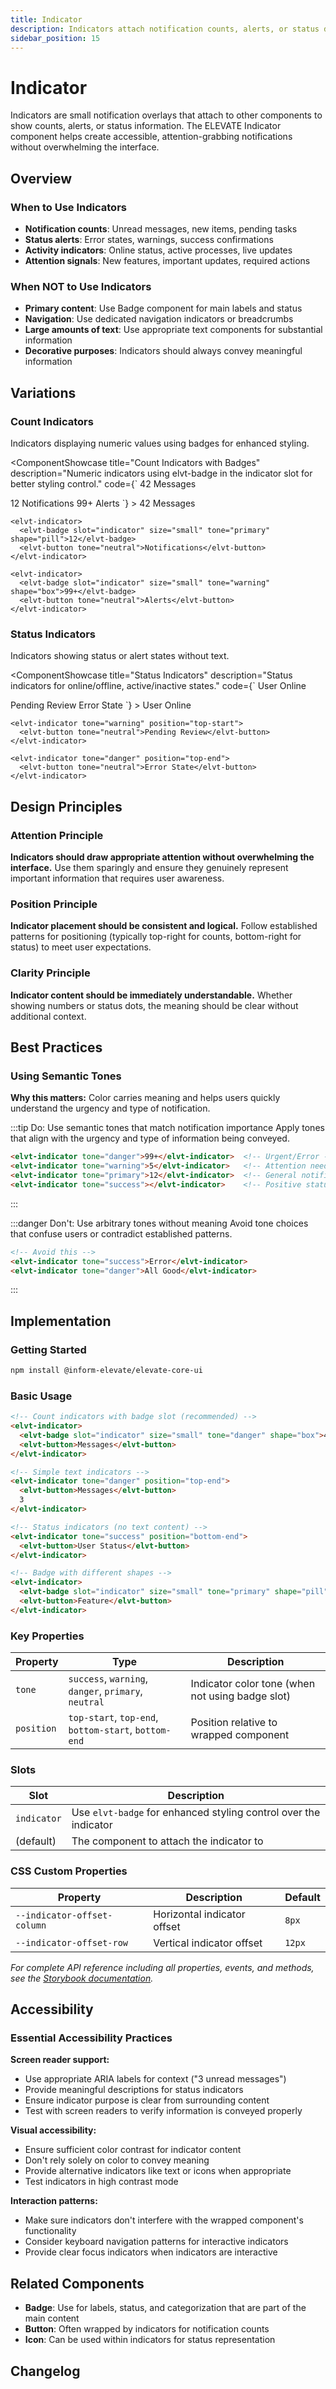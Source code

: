 ```yaml
---
title: Indicator
description: Indicators attach notification counts, alerts, or status dots to other components. They show overlay information like unread messages, new items, or status states.
sidebar_position: 15
---
```



# Indicator

Indicators are small notification overlays that attach to other components to show counts, alerts, or status information. The ELEVATE Indicator component helps create accessible, attention-grabbing notifications without overwhelming the interface.

## Overview

### When to Use Indicators
- **Notification counts**: Unread messages, new items, pending tasks
- **Status alerts**: Error states, warnings, success confirmations
- **Activity indicators**: Online status, active processes, live updates
- **Attention signals**: New features, important updates, required actions

### When NOT to Use Indicators
- **Primary content**: Use Badge component for main labels and status
- **Navigation**: Use dedicated navigation indicators or breadcrumbs
- **Large amounts of text**: Use appropriate text components for substantial information
- **Decorative purposes**: Indicators should always convey meaningful information

## Variations

### Count Indicators

Indicators displaying numeric values using badges for enhanced styling.

<ComponentShowcase
  title="Count Indicators with Badges"
  description="Numeric indicators using elvt-badge in the indicator slot for better styling control."
  code={`<elvt-stack direction="row" gap="l" wrap
  code="count-indicators-with-badges.html">
  <elvt-indicator>
    <elvt-badge slot="indicator" size="small" tone="danger" shape="box">42</elvt-badge>
    <elvt-button tone="neutral">Messages</elvt-button>
  </elvt-indicator>
  
  <elvt-indicator>
    <elvt-badge slot="indicator" size="small" tone="primary" shape="pill">12</elvt-badge>
    <elvt-button tone="neutral">Notifications</elvt-button>
  </elvt-indicator>
  
  <elvt-indicator>
    <elvt-badge slot="indicator" size="small" tone="warning" shape="box">99+</elvt-badge>
    <elvt-button tone="neutral">Alerts</elvt-button>
  </elvt-indicator>
</elvt-stack>`}
>
  <elvt-stack direction="row" gap="l" wrap>
    <elvt-indicator>
      <elvt-badge slot="indicator" size="small" tone="danger" shape="box">42</elvt-badge>
      <elvt-button tone="neutral">Messages</elvt-button>
    </elvt-indicator>
    
    <elvt-indicator>
      <elvt-badge slot="indicator" size="small" tone="primary" shape="pill">12</elvt-badge>
      <elvt-button tone="neutral">Notifications</elvt-button>
    </elvt-indicator>
    
    <elvt-indicator>
      <elvt-badge slot="indicator" size="small" tone="warning" shape="box">99+</elvt-badge>
      <elvt-button tone="neutral">Alerts</elvt-button>
    </elvt-indicator>
  </elvt-stack>
</ComponentShowcase>

### Status Indicators

Indicators showing status or alert states without text.

<ComponentShowcase
  title="Status Indicators"
  description="Status indicators for online/offline, active/inactive states."
  code={`<elvt-stack direction="row" gap="l" wrap
  code="status-indicators.html">
  <elvt-indicator tone="success" position="bottom-end">
    <elvt-button tone="neutral">User Online</elvt-button>
  </elvt-indicator>
  
  <elvt-indicator tone="warning" position="top-start">
    <elvt-button tone="neutral">Pending Review</elvt-button>
  </elvt-indicator>
  
  <elvt-indicator tone="danger" position="top-end">
    <elvt-button tone="neutral">Error State</elvt-button>
  </elvt-indicator>
</elvt-stack>`}
>
  <elvt-stack direction="row" gap="l" wrap>
    <elvt-indicator tone="success" position="bottom-end">
      <elvt-button tone="neutral">User Online</elvt-button>
    </elvt-indicator>
    
    <elvt-indicator tone="warning" position="top-start">
      <elvt-button tone="neutral">Pending Review</elvt-button>
    </elvt-indicator>
    
    <elvt-indicator tone="danger" position="top-end">
      <elvt-button tone="neutral">Error State</elvt-button>
    </elvt-indicator>
  </elvt-stack>
</ComponentShowcase>

## Design Principles

### Attention Principle
**Indicators should draw appropriate attention without overwhelming the interface.** Use them sparingly and ensure they genuinely represent important information that requires user awareness.

### Position Principle
**Indicator placement should be consistent and logical.** Follow established patterns for positioning (typically top-right for counts, bottom-right for status) to meet user expectations.

### Clarity Principle
**Indicator content should be immediately understandable.** Whether showing numbers or status dots, the meaning should be clear without additional context.

## Best Practices

### Using Semantic Tones

**Why this matters:** Color carries meaning and helps users quickly understand the urgency and type of notification.

:::tip Do: Use semantic tones that match notification importance
Apply tones that align with the urgency and type of information being conveyed.

```html
<elvt-indicator tone="danger">99+</elvt-indicator>  <!-- Urgent/Error -->
<elvt-indicator tone="warning">5</elvt-indicator>   <!-- Attention needed -->
<elvt-indicator tone="primary">12</elvt-indicator>  <!-- General notifications -->
<elvt-indicator tone="success"></elvt-indicator>    <!-- Positive status -->
```
:::

:::danger Don't: Use arbitrary tones without meaning
Avoid tone choices that confuse users or contradict established patterns.

```html
<!-- Avoid this -->
<elvt-indicator tone="success">Error</elvt-indicator>
<elvt-indicator tone="danger">All Good</elvt-indicator>
```
:::

## Implementation

### Getting Started

```bash
npm install @inform-elevate/elevate-core-ui
```

### Basic Usage

```html
<!-- Count indicators with badge slot (recommended) -->
<elvt-indicator>
  <elvt-badge slot="indicator" size="small" tone="danger" shape="box">42</elvt-badge>
  <elvt-button>Messages</elvt-button>
</elvt-indicator>

<!-- Simple text indicators -->
<elvt-indicator tone="danger" position="top-end">
  <elvt-button>Messages</elvt-button>
  3
</elvt-indicator>

<!-- Status indicators (no text content) -->
<elvt-indicator tone="success" position="bottom-end">
  <elvt-button>User Status</elvt-button>
</elvt-indicator>

<!-- Badge with different shapes -->
<elvt-indicator>
  <elvt-badge slot="indicator" size="small" tone="primary" shape="pill">New</elvt-badge>
  <elvt-button>Feature</elvt-button>
</elvt-indicator>
```

### Key Properties

| Property | Type | Description |
|----------|------|-------------|
| `tone` | `success`, `warning`, `danger`, `primary`, `neutral` | Indicator color tone (when not using badge slot) |
| `position` | `top-start`, `top-end`, `bottom-start`, `bottom-end` | Position relative to wrapped component |

### Slots

| Slot | Description |
|------|-------------|
| `indicator` | Use `elvt-badge` for enhanced styling control over the indicator |
| (default) | The component to attach the indicator to |

### CSS Custom Properties

| Property | Description | Default |
|----------|-------------|---------|
| `--indicator-offset-column` | Horizontal indicator offset | `8px` |
| `--indicator-offset-row` | Vertical indicator offset | `12px` |

*For complete API reference including all properties, events, and methods, see the [Storybook documentation](https://elevate-core-ui.inform-cloud.io/?path=/docs/components-indicator--docs).*

## Accessibility

### Essential Accessibility Practices

**Screen reader support:**
- Use appropriate ARIA labels for context ("3 unread messages")
- Provide meaningful descriptions for status indicators
- Ensure indicator purpose is clear from surrounding content
- Test with screen readers to verify information is conveyed properly

**Visual accessibility:**
- Ensure sufficient color contrast for indicator content
- Don't rely solely on color to convey meaning
- Provide alternative indicators like text or icons when appropriate
- Test indicators in high contrast mode

**Interaction patterns:**
- Make sure indicators don't interfere with the wrapped component's functionality
- Consider keyboard navigation patterns for interactive indicators
- Provide clear focus indicators when indicators are interactive

## Related Components

- **Badge**: Use for labels, status, and categorization that are part of the main content
- **Button**: Often wrapped by indicators for notification counts
- **Icon**: Can be used within indicators for status representation

## Changelog

<ComponentChangelog 
  component="elvt-indicator" 
  maxVersions={5}
  showMetadata={true}
  compactMode={false}
/>